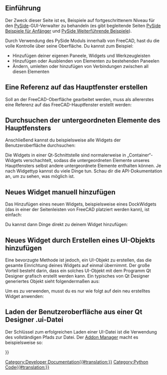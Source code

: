 <languages/>

{{TOCright}}

<span id="Introduction"></span>
==Einführung==

Der Zweck dieser Seite ist es, Beispiele auf fortgeschrittenem Niveau für den [[PySide/de|PySide]]-GUI-Verwalter zu behandeln (es gibt begleitende Seiten [[PySide_Beginner_Examples/de|PySide Beispiele für Anfänger]] und [[PySide_Intermediate_Examples/de|PySide Weiterführende Beispiele]]).

Durch Verwendung des PySide Moduls innerhalb von FreeCAD, hast du die volle Kontrolle über seine Oberfläche. Du kannst zum Beispiel:
* Hinzufügen deiner eigenen Paneele, Widgets und Werkzeugleisten 
* Hinzufügen oder Ausblenden von Elementen zu bestehenden Paneelen
* Ändern, umleiten oder hinzufügen von Verbindungen zwischen all diesen Elementen

<span id="Create_Reference_to_the_Main_Window"></span>
==Eine Referenz auf das Hauptfenster erstellen==

Soll an der FreeCAD-Oberfläche gearbeitet werden, muss als allererstes eine Referenz auf das FreeCAD-Hauptfenster erstellt werden:

{{Code|code=
import sys
from PySide import QtGui ,QtCore 
app = QtGui.qApp
mw = FreeCADGui.getMainWindow()
}}

<span id="Browse_the_Children_of_the_Main_Window"></span>
==Durchsuchen der untergeordneten Elemente des Hauptfensters==

Anschließend kannst du beispielsweise alle Widgets der Benutzeroberfläche durchsuchen:

{{Code|code=
for child in mw.children():
   print('widget name = ', child.objectName(), ', widget type = ', child)
}}

Die Widgets in einer Qt-Schnittstelle sind normalerweise in „Container“-Widgets verschachtelt, sodass die untergeordneten Elemente unseres Hauptfensters selbst andere untergeordnete Elemente enthalten können. Je nach Widgettyp kannst du viele Dinge tun. Schau dir die API-Dokumentation an, um zu sehen, was möglich ist.

<span id="Add_New_Widget_Manually"></span>
==Neues Widget manuell hinzufügen==

Das Hinzufügen eines neuen Widgets, beispielsweise eines DockWidgets (das in einer der Seitenleisten von FreeCAD platziert werden kann), ist einfach:

{{Code|code=
myWidget = QtGui.QDockWidget()
mw.addDockWidget(QtCore.Qt.RightDockWidgetArea,myWidget)
}}

Du kannst dann Dinge direkt zu deinem Widget hinzufügen:

{{Code|code=
myWidget.setObjectName("my Nice New Widget")
myWidget.resize(QtCore.QSize(300,100)) # sets size of the widget
label = QtGui.QLabel("Hello World", myWidget) # creates a label
label.setGeometry(QtCore.QRect(2,50,200,24))  # sets its size
label.setObjectName("myLabel") # sets its name, so it can be found by name
}}

<span id="Add_New_Widget_by_Creating_UI_Object"></span>
==Neues Widget durch Erstellen eines UI-Objekts hinzufügen==

Eine bevorzugte Methode ist jedoch, ein UI-Objekt zu erstellen, das die gesamte Einrichtung deines Widgets auf einmal übernimmt. Der große Vorteil besteht darin, dass ein solches UI-Objekt mit dem Programm Qt Designer grafisch erstellt werden kann. Ein typisches von Qt Designer generiertes Objekt sieht folgendermaßen aus:

{{Code|code=
class myWidget_Ui(object):
  def setupUi(self, myWidget):
    myWidget.setObjectName("my Nice New Widget")
    myWidget.resize(QtCore.QSize(300,100).expandedTo(myWidget.minimumSizeHint())) # sets size of the widget

    self.label = QtGui.QLabel(myWidget) # creates a label
    self.label.setGeometry(QtCore.QRect(50,50,200,24)) # sets its size
    self.label.setObjectName("label") # sets its name, so it can be found by name

  def retranslateUi(self, draftToolbar): # built-in QT function that manages translations of widgets
    myWidget.setWindowTitle(QtGui.QApplication.translate("myWidget", "My Widget", None, QtGui.QApplication.UnicodeUTF8))
    self.label.setText(QtGui.QApplication.translate("myWidget", "Welcome to my new widget!", None, QtGui.QApplication.UnicodeUTF8))
}}

Um es zu verwenden, musst du es nur wie folgt auf dein neu erstelltes Widget anwenden:

{{Code|code=
app = QtGui.qApp
FCmw = app.activeWindow()
myNewFreeCADWidget = QtGui.QDockWidget() # create a new dckwidget
myNewFreeCADWidget.ui = myWidget_Ui() # load the Ui script
myNewFreeCADWidget.ui.setupUi(myNewFreeCADWidget) # setup the ui
FCmw.addDockWidget(QtCore.Qt.RightDockWidgetArea,myNewFreeCADWidget) # add the widget to the main window
}}

<span id="Loading_the_UI_from_a_Qt_Designer_.ui_File"></span>
==Laden der Benutzeroberfläche aus einer Qt Designer .ui-Datei==

Der Schlüssel zum erfolgreichen Laden einer UI-Datei ist die Verwendung des vollständigen Pfads zur Datei. Der [[Std_AddonMgr/de|Addon Manager]] macht es beispielsweise so:

{{Code|code=
self.dialog = FreeCADGui.PySideUic.loadUi(os.path.join(os.path.dirname(__file__), "AddonManager.ui"))
}}


{{Powerdocnavi{{#translation:}}}}
[[Category:Developer Documentation{{#translation:}}]]
[[Category:Python Code{{#translation:}}]]
{{clear}}